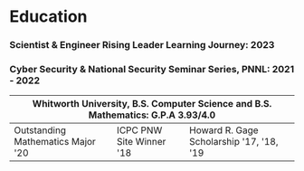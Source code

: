 # Education

::: {.content-visible unless-profile="onepager"}

### Scientist & Engineer Rising Leader Learning Journey: 2023
### Cyber Security & National Security Seminar Series, PNNL: 2021 - 2022

:::

```{=html}
<table>
    <thead>
        <tr>
            <th colspan="3"> <b> Whitworth University, B.S. Computer Science and B.S. Mathematics: G.P.A 3.93/4.0 </b> </th>
        </tr>
    </thead>
    <tbody>
      <tr>
        <td> Outstanding Mathematics Major '20 </td>
        <td> ICPC PNW Site Winner '18 </td>
        <td> Howard R. Gage Scholarship '17, '18, '19 </td>
      </tr>
    </tbody>
</table>
```
